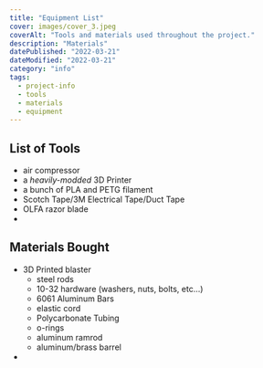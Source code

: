 ```yaml
---
title: "Equipment List"
cover: images/cover_3.jpeg
coverAlt: "Tools and materials used throughout the project."
description: "Materials"
datePublished: "2022-03-21"
dateModified: "2022-03-21"
category: "info"
tags:
  - project-info
  - tools
  - materials
  - equipment
---
```


## List of Tools
- air compressor
- a *heavily-modded* 3D Printer
- a bunch of PLA and PETG filament
- Scotch Tape/3M Electrical Tape/Duct Tape
- OLFA razor blade
- 

## Materials Bought
- 3D Printed blaster
  - steel rods
  - 10-32 hardware (washers, nuts, bolts, etc...)
  - 6061 Aluminum Bars
  - elastic cord
  - Polycarbonate Tubing
  - o-rings
  - aluminum ramrod
  - aluminum/brass barrel
- 

